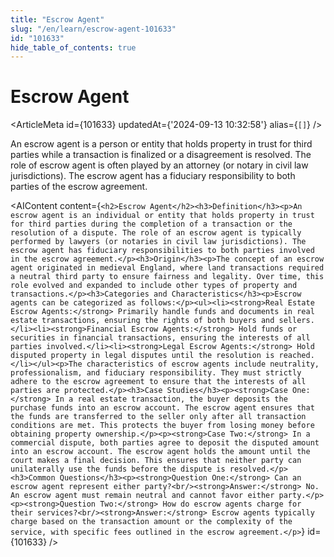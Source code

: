 ```yaml
---
title: "Escrow Agent"
slug: "/en/learn/escrow-agent-101633"
id: "101633"
hide_table_of_contents: true
---
```



# Escrow Agent

<ArticleMeta id={101633} updatedAt={'2024-09-13 10:32:58'} alias={`[]`} />
<div className='border-solid border-b border-t-0 my-4 border-[var(--ifm-color-gray-300)]' />

An escrow agent is a person or entity that holds property in trust for third parties while a transaction is finalized or a disagreement is resolved. The role of escrow agent is often played by an attorney (or notary in civil law jurisdictions). The escrow agent has a fiduciary responsibility to both parties of the escrow agreement.

<AIContent content={`<h2>Escrow Agent</h2><h3>Definition</h3><p>An escrow agent is an individual or entity that holds property in trust for third parties during the completion of a transaction or the resolution of a dispute. The role of an escrow agent is typically performed by lawyers (or notaries in civil law jurisdictions). The escrow agent has fiduciary responsibilities to both parties involved in the escrow agreement.</p><h3>Origin</h3><p>The concept of an escrow agent originated in medieval England, where land transactions required a neutral third party to ensure fairness and legality. Over time, this role evolved and expanded to include other types of property and transactions.</p><h3>Categories and Characteristics</h3><p>Escrow agents can be categorized as follows:</p><ul><li><strong>Real Estate Escrow Agents:</strong> Primarily handle funds and documents in real estate transactions, ensuring the rights of both buyers and sellers.</li><li><strong>Financial Escrow Agents:</strong> Hold funds or securities in financial transactions, ensuring the interests of all parties involved.</li><li><strong>Legal Escrow Agents:</strong> Hold disputed property in legal disputes until the resolution is reached.</li></ul><p>The characteristics of escrow agents include neutrality, professionalism, and fiduciary responsibility. They must strictly adhere to the escrow agreement to ensure that the interests of all parties are protected.</p><h3>Case Studies</h3><p><strong>Case One:</strong> In a real estate transaction, the buyer deposits the purchase funds into an escrow account. The escrow agent ensures that the funds are transferred to the seller only after all transaction conditions are met. This protects the buyer from losing money before obtaining property ownership.</p><p><strong>Case Two:</strong> In a commercial dispute, both parties agree to deposit the disputed amount into an escrow account. The escrow agent holds the amount until the court makes a final decision. This ensures that neither party can unilaterally use the funds before the dispute is resolved.</p><h3>Common Questions</h3><p><strong>Question One:</strong> Can an escrow agent represent either party?<br/><strong>Answer:</strong> No. An escrow agent must remain neutral and cannot favor either party.</p><p><strong>Question Two:</strong> How do escrow agents charge for their services?<br/><strong>Answer:</strong> Escrow agents typically charge based on the transaction amount or the complexity of the service, with specific fees outlined in the escrow agreement.</p>`} id={101633} />
